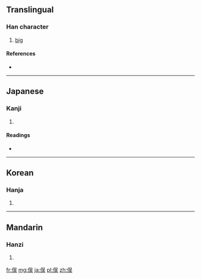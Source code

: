{{also|俁}}
==Translingual==

===Han character===
{{Han char|rn=9|rad=人|as=07|sn=9|four=|canj=人口一大 (ORMK)}}

# [[big]]

====References====
* {{Han ref|kx=0106.041|dkj=00718|hdz=10160.030|uh=4FE3|ud=20451}}

----

==Japanese==

===Kanji===
{{ja-kanji|grade=|rs=人07}}

# {{defn|lang=ja|sort=人07}}

====Readings====
* {{ja-readings|on=|kun=[[また]] (mata)}}

----

==Korean==

===Hanja===
{{ko-hanja|hangeul=[[오]]|rv=o|mr=o}}

# {{defn|lang=ko|sort=人07}}

----

==Mandarin==

===Hanzi===
{{cmn-hanzi|tra=俁|pin=[[yǔ]] ([[yu3]])|wg=yü<sup>3</sup>}}

# {{defn|lang=cmn|sort=人07}}

[[fr:俣]]
[[mg:俣]]
[[ja:俣]]
[[pl:俣]]
[[zh:俣]]